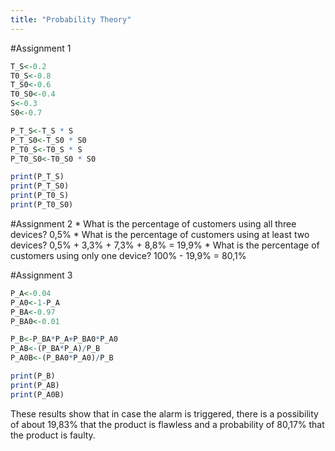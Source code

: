 ```yaml
---
title: "Probability Theory"
---
```


#Assignment 1
```r
T_S<-0.2
T0_S<-0.8
T_S0<-0.6
T0_S0<-0.4
S<-0.3
S0<-0.7

P_T_S<-T_S * S
P_T_S0<-T_S0 * S0
P_T0_S<-T0_S * S
P_T0_S0<-T0_S0 * S0

print(P_T_S)
print(P_T_S0)
print(P_T0_S)
print(P_T0_S0)

```
#Assignment 2
* What is the percentage of customers using all three devices?
  0,5%
* What is the percentage of customers using at least two devices?
  0,5% + 3,3% + 7,3% + 8,8% = 19,9%
* What is the percentage of customers using only one device?
  100% - 19,9% = 80,1%

#Assignment 3

```r
P_A<-0.04
P_A0<-1-P_A
P_BA<-0.97
P_BA0<-0.01

P_B<-P_BA*P_A+P_BA0*P_A0
P_AB<-(P_BA*P_A)/P_B
P_A0B<-(P_BA0*P_A0)/P_B

print(P_B)
print(P_AB)
print(P_A0B)
```
These results show that in case the alarm is triggered, there is a possibility of about 19,83% that the product is flawless and a probability of 80,17% that the product is faulty.

